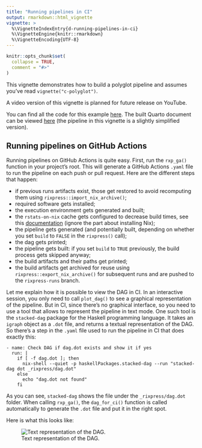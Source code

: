 ```yaml
---
title: "Running pipelines in CI"
output: rmarkdown::html_vignette
vignette: >
  %\VignetteIndexEntry{d-running-pipelines-in-ci}
  %\VignetteEngine{knitr::rmarkdown}
  %\VignetteEncoding{UTF-8}
---
```


```r
knitr::opts_chunk$set(
  collapse = TRUE,
  comment = "#>"
)
```

This vignette demonstrates how to build a polyglot pipeline and assumes you've
read `vignette("c-polyglot")`.

A video version of this vignette is planned for future release on YouTube.

You can find all the code for this example
[here](https://github.com/b-rodrigues/rixpress_demos/tree/master/python_r). The
built Quarto document can be viewed
[here](https://b-rodrigues.github.io/rixpress_demos/python_r/index.html) (the
pipeline in this vignette is a slightly simplified version).

## Running pipelines on GitHub Actions

Running pipelines on GitHub Actions is quite easy. First, run the `rxp_ga()`
function in your project's root. This will generate a GitHub Actions `.yaml`
file to run the pipeline on each push or pull request. Here are the different
steps that happen:

- if previous runs artifacts exist, those get restored to avoid recomputing them
  using `rixpress::import_nix_archive()`;
- required software gets installed;
- the execution environment gets generated and built;
- the `rstats-on-nix` cache gets configured to decrease build times, see this
  [documentation](https://docs.ropensci.org/rix/articles/b1-setting-up-and-using-rix-on-linux-and-windows.html#using-the-determinate-systems-installer)
  (ignore the part about installing Nix);
- the pipeline gets generated (and potentially built, depending on whether you set
  `build` to `FALSE` in the `rixpress()` call);
- the dag gets printed;
- the pipeline gets built: if you set `build` to `TRUE` previously, the build
  process gets skipped anyway;
- the build artifacts and their paths get printed;
- the build artifacts get archived for reuse using
  `rixpress::export_nix_archive()` for subsequent runs and are pushed to the
  `rixpress-runs` branch.

Let me explain how it is possible to view the DAG in CI. In an interactive
session, you only need to call `plot_dag()` to see a graphical representation of
the pipeline. But in CI, since there's no graphical interface, so you need to
use a tool that allows to represent the pipeline in text mode. One such tool is
the `stacked-dag` package for the Haskell programming language. It takes an
`igraph` object as a `.dot` file, and returns a textual representation of the
DAG. So there's a step in the `.yaml` file used to run the pipeline in CI that
does exactly this:

```
- name: Check DAG if dag.dot exists and show it if yes
  run: |
    if [ -f dag.dot ]; then
      nix-shell --quiet -p haskellPackages.stacked-dag --run "stacked-dag dot _rixpress/dag.dot"
    else
      echo "dag.dot not found"
    fi
```

As you can see, `stacked-dag` shows the file under the `_rixpress/dag.dot`
folder. When calling `rxp_ga()`, the `dag_for_ci()` function is called
automatically to generate the `.dot` file and put it in the right spot.

Here is what this looks like:

<figure>
<img src="https://raw.githubusercontent.com/b-rodrigues/rixpress/refs/heads/main/vignettes/stacked-dag.png" alt="Text representation of the DAG." />
<figcaption aria-hidden="true">
Text representation of the DAG.
</figcaption>
</figure>
